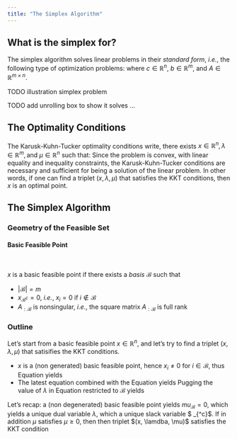 ```yaml
---
title: "The Simplex Algorithm"
---
```


## What is the simplex for?

The simplex algorithm solves linear problems in their *standard form*, *i.e.*, the following type of optimization problems:
\begin{align}
    \min_{x \in \mathbb{R}^n} \; & c^T x
    \\
    \text{s.t.} \; & A x = b \tag{Primal}\label{eq_primal}
    \\
    & x \geq 0 \enspace,
\end{align}
where $c \in \mathbb{R}^n$,
$b \in \mathbb{R}^m$,
and
$A \in \mathbb{R}^{m \times n}$.


TODO illustration simplex problem

TODO add unrolling box to show it solves ...

## The Optimality Conditions

The Karusk-Kuhn-Tucker optimality conditions write, there exists
$x \in \mathbb{R}^n, \lambda \in \mathbb{R}^m, \text{and } \mu \in \mathbb{R}^n$ such that:
\begin{align}
    & A^T \lambda + \mu = c \tag{KKT-1}\label{eq-KKT1}
    \\
    & Ax = b
    \\
    & x \geq 0
    \\
    & \mu \geq 0
    \\
    & x_i \mu_i = 0 , \tag{Complementary Slackness}\label{eq-complslackness}
    \enspace \text{for } i \in 1, \dots, n
    \enspace .
\end{align}
Since the problem is convex, with linear equality and inequality constraints, the Karusk-Kuhn-Tucker conditions are necessary and sufficient for being a solution of the linear problem.
In other words, if one can find a triplet $(x, \lambda, \mu)$ that satisfies the KKT conditions, then $x$ is an optimal point.

## The Simplex Algorithm

### Geometry of the Feasible Set

::: {#def-feasibleset}
#### Basic Feasible Point

<br>

$x$ is a basic feasible point if there exists a *basis* $\mathcal{B}$ such that

-  $|\mathcal{B}| = m$
-  $x_{\mathcal{B}^c} = 0$, *i.e.*,  $x_i = 0$ if $i \notin \mathcal{B}$
-  $A_{:\mathcal{B}}$ is nonsingular, *i.e.*, the square matrix $A_{:\mathcal{B}}$ is full rank
:::

### Outline

Let's start from a basic feasible point $x \in \mathbb{R}^n$, and let's try to find a triplet $(x, \lambda, \mu)$ that satisifies the KKT conditions.

- $x$ is a (non generated) basic feasible point, hence $x_i \neq 0$ for $i \in \mathcal{B}$, thus Equation \ref{eq-complslackness} yields
    \begin{align}
        \mu_i = 0 \text{ for } i \in \mathcal{B}
        \enspace.
    \end{align}
- The latest equation combined with the Equation \ref{eq-KKT1} yields
\begin{align}
    & A_{:\mathcal{B}}^T \lambda + \overbrace{\mu_{\mathcal{B}}}^{=0} = c_{\mathcal{B}}
    \\
    & \lambda = (A_{:\mathcal{B}}^T)^{-1} c_{\mathcal{B}}
    \enspace .
\end{align}
Pugging the value of $\lambda$ in Equation \ref{eq-KKT1} restricted to $\mathcal{B}$ yields
\begin{align}
    \mu_{\mathcal{B}^c} = c_{\mathcal{B}^c} - A_{\mathcal{B}^c}^T (A_{:\mathcal{B}}^T)^{-1} c_{\mathcal{B}}^c
    \enspace .
\end{align}

Let's recap: a (non degenerated) basic feasible point yields $mu_{\mathcal{B}}=0$, which yields a unique dual variable $\lambda$, which a unique slack variable $ \mu_{\mathcal{B}^c}$.
If in addition $\mu$ satisfies $\mu \geq 0$, then then triplet $(x, \lamdba, \mu)$ satisfies the KKT condition
